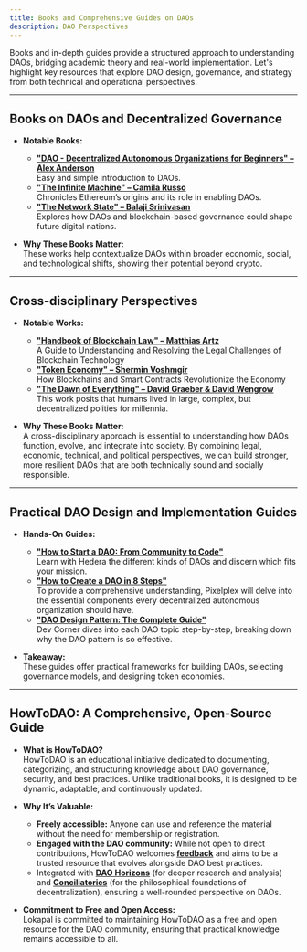 ```yaml
---
title: Books and Comprehensive Guides on DAOs
description: DAO Perspectives
---
```


Books and in-depth guides provide a structured approach to understanding DAOs, bridging academic theory and real-world implementation. Let's highlight key resources that explore DAO design, governance, and strategy from both technical and operational perspectives.  

---

## Books on DAOs and Decentralized Governance  

- **Notable Books:**  
  - [**"DAO - Decentralized Autonomous Organizations for Beginners" – Alex Anderson**](https://www.amazon.com/DAO-Decentralized-Organizations-Introduction-Organization-ebook/dp/B09DT9XF99)  
  Easy and simple introduction to DAOs.  
  - [**"The Infinite Machine" – Camila Russo**](https://www.amazon.com/Infinite-Machine-Crypto-hackers-Building-Internet/dp/0062886142)  
  Chronicles Ethereum’s origins and its role in enabling DAOs.  
  - [**"The Network State" – Balaji Srinivasan**](https://www.amazon.com/Network-State-How-Start-Country-ebook/dp/B09VPKZR3G)  
  Explores how DAOs and blockchain-based governance could shape future digital nations.  

- **Why These Books Matter:**  
These works help contextualize DAOs within broader economic, social, and technological shifts, showing their potential beyond crypto.  

---

## Cross-disciplinary Perspectives

- **Notable Works:**  
  - [**"Handbook of Blockchain Law" – Matthias Artz**](https://www.amazon.com/Handbook-Blockchain-Law-Understanding-Challenges/dp/9403517638)  
  A Guide to Understanding and Resolving the Legal Challenges of Blockchain Technology
  - [**"Token Economy" – Shermin Voshmgir**](https://www.amazon.com/Token-Economy-Blockchains-Contracts-Revolutionize/dp/3982103827)  
  How Blockchains and Smart Contracts Revolutionize the Economy
  - [**"The Dawn of Everything" – David Graeber & David Wengrow**](https://www.amazon.com/Dawn-Everything-New-History-Humanity/dp/B08TYBMHGV/ref=sr_1_1?s=books&sr=1-1)  
  This work posits that humans lived in large, complex, but decentralized polities for millennia.

- **Why These Books Matter:**  
A cross-disciplinary approach is essential to understanding how DAOs function, evolve, and integrate into society. By combining legal, economic, technical, and political perspectives, we can build stronger, more resilient DAOs that are both technically sound and socially responsible.

---

## Practical DAO Design and Implementation Guides  

- **Hands-On Guides:**  
  - [**"How to Start a DAO: From Community to Code"**](https://hedera.com/learning/decentralized-finance/how-to-start-a-dao)  
  Learn with Hedera the different kinds of DAOs and discern which fits your mission. 
  - [**"How to Create a DAO in 8 Steps"**](https://pixelplex.io/blog/how-to-create-a-dao/)  
  To provide a comprehensive understanding, Pixelplex will delve into the essential components every decentralized autonomous organization should have.
  - [**"DAO Design Pattern: The Complete Guide"**](https://medium.com/@devcorner/dao-design-pattern-the-complete-guide-f8246f227091#:~:text=Improved%20Testability%20%F0%9F%A7%AA,logic%20independently%20of%20data%20logic.)  
  Dev Corner dives into each DAO topic step-by-step, breaking down why the DAO pattern is so effective.

- **Takeaway:**  
These guides offer practical frameworks for building DAOs, selecting governance models, and designing token economies.  

---

## HowToDAO: A Comprehensive, Open-Source Guide  

- **What is HowToDAO?**  
  HowToDAO is an educational initiative dedicated to documenting, categorizing, and structuring knowledge about DAO governance, security, and best practices. Unlike traditional books, it is designed to be dynamic, adaptable, and continuously updated.  


- **Why It’s Valuable:**  
  - **Freely accessible:** Anyone can use and reference the material without the need for membership or registration.  
  - **Engaged with the DAO community:** While not open to direct contributions, HowToDAO welcomes [**feedback**](../../../../contact/) and aims to be a trusted resource that evolves alongside DAO best practices.  
  - Integrated with [**DAO Horizons**](https://lokapal-xyz.github.io/research/) (for deeper research and analysis) and [**Conciliatorics**](https://lokapal-xyz.github.io/foundations/) (for the philosophical foundations of decentralization), ensuring a well-rounded perspective on DAOs.  

- **Commitment to Free and Open Access:**  
  Lokapal is committed to maintaining HowToDAO as a free and open resource for the DAO community, ensuring that practical knowledge remains accessible to all.  

